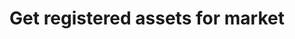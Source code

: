 ---
title: "Get registered assets for market"
openapi: "GET /entities/market/{market_id}/assets/registered"

---